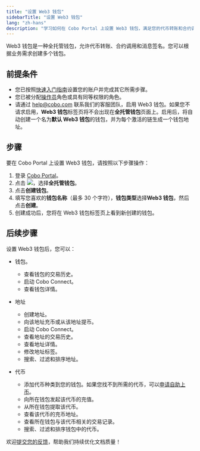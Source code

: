 ```yaml
---
title: "设置 Web3 钱包"
sidebarTitle: "设置 Web3 钱包"
lang: "zh-hans"
description: "学习如何在 Cobo Portal 上设置 Web3 钱包，满足您的代币转账和合约调用需求。"
---
```


Web3 钱包是一种全托管钱包，允许代币转账、合约调用和消息签名。您可以根据业务需求创建多个钱包。

## 前提条件

- 您已按照[快速入门指南](/cn/portal/quick-start-guide)设置您的账户并完成其它所需步骤。
- 您已被分配[操作员](/cn/portal/organization/roles-and-permissions)角色或具有同等权限的角色。
- 请通过 [help@cobo.com](mailto:help@cobo.com) 联系我们的客服团队，启用 Web3 钱包。如果您不请求启用，**Web3 钱包**标签页将不会出现在**全托管钱包**页面上。启用后，将自动创建一个名为**默认 Web3 钱包**的钱包，并为每个激活的链生成一个钱包地址。

## 步骤

要在 Cobo Portal 上设置 Web3 钱包，请按照以下步骤操作：

1. 登录 [Cobo Portal](https://portal.cobo.com/login)。
2. 点击 <img src="/cn/images/custodial-wallet/wallet-icon-cn.svg" className="icon"/>，选择**全托管钱包**。
3. 点击**创建钱包**。
4. 填写您喜欢的**钱包名称**（最多 30 个字符），**钱包类型**选择**Web3 钱包**，然后点击**创建**。
5. 创建成功后，您将在 Web3 钱包标签页上看到新创建的钱包。

## 后续步骤

设置 Web3 钱包后，您可以：

- 钱包。
    - 查看钱包的交易历史。
    - 启动 Cobo Connect。
    - 查看钱包详情。
- 地址
    - 创建地址。
    - 向该地址充币或从该地址提币。
    - 启动 Cobo Connect。
    - 查看地址的交易历史。
    - 查看地址详情。
    - 修改地址标签。
    - 搜索、过滤和排序地址。

- 代币
    - 添加代币种类到您的钱包。如果您找不到所需的代币，可以[申请自助上币](/cn/portal/supported-tokens#申请未支持代币的自助上币)。
    - 向所在钱包发起该代币的充值。
    - 从所在钱包提取该代币。
    - 查看该代币的充币地址。
    - 查看所在钱包与该代币相关的交易记录。
    - 搜索、过滤和排序钱包中的代币。

<Tip>欢迎[提交您的反馈](https://forms.zohopublic.com/cobo/form/DocumentFeedbackForm/formperma/QvLOhxJv1_JMsJ-1dleZ8Itb_7rzN-LtgvsDdxosoVI?referrername=manuals)，帮助我们持续优化文档质量！</Tip>
